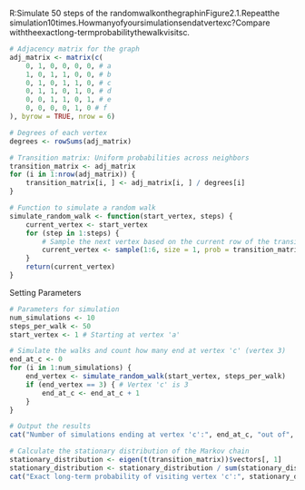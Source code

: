 R:Simulate 50 steps of the randomwalkonthegraphinFigure2.1.Repeatthe
simulation10times.Howmanyofyoursimulationsendatvertexc?Compare
withtheexactlong-termprobabilitythewalkvisitsc.




```r
# Adjacency matrix for the graph
adj_matrix <- matrix(c(
    0, 1, 0, 0, 0, 0, # a
    1, 0, 1, 1, 0, 0, # b
    0, 1, 0, 1, 1, 0, # c
    0, 1, 1, 0, 1, 0, # d
    0, 0, 1, 1, 0, 1, # e
    0, 0, 0, 0, 1, 0 # f
), byrow = TRUE, nrow = 6)

# Degrees of each vertex
degrees <- rowSums(adj_matrix)

# Transition matrix: Uniform probabilities across neighbors
transition_matrix <- adj_matrix
for (i in 1:nrow(adj_matrix)) {
    transition_matrix[i, ] <- adj_matrix[i, ] / degrees[i]
}

# Function to simulate a random walk
simulate_random_walk <- function(start_vertex, steps) {
    current_vertex <- start_vertex
    for (step in 1:steps) {
        # Sample the next vertex based on the current row of the transition matrix
        current_vertex <- sample(1:6, size = 1, prob = transition_matrix[current_vertex, ])
    }
    return(current_vertex)
}

```

Setting Parameters

```r


# Parameters for simulation
num_simulations <- 10
steps_per_walk <- 50
start_vertex <- 1 # Starting at vertex 'a'


```


```r


# Simulate the walks and count how many end at vertex 'c' (vertex 3)
end_at_c <- 0
for (i in 1:num_simulations) {
    end_vertex <- simulate_random_walk(start_vertex, steps_per_walk)
    if (end_vertex == 3) { # Vertex 'c' is 3
        end_at_c <- end_at_c + 1
    }
}

```



```r


# Output the results
cat("Number of simulations ending at vertex 'c':", end_at_c, "out of", num_simulations, "\n")


```

```r


# Calculate the stationary distribution of the Markov chain
stationary_distribution <- eigen(t(transition_matrix))$vectors[, 1]
stationary_distribution <- stationary_distribution / sum(stationary_distribution) # Normalize
cat("Exact long-term probability of visiting vertex 'c':", stationary_distribution[3], "\n")

```
